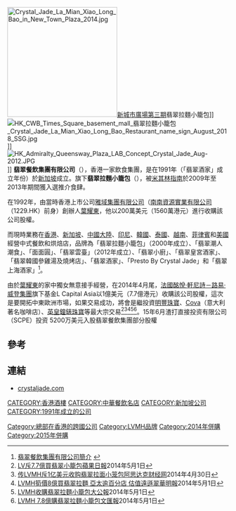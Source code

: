 [[File:Crystal_Jade_La_Mian_Xiao_Long_Bao_in_New_Town_Plaza_2014.jpg|250px]][[新城市廣場第三期|新城市廣場第三期]]翡翠拉麵小籠包]]
[[File:HK_CWB_Times_Square_basement_mall_翡翠拉麵小籠包_Crystal_Jade_La_Mian_Xiao_Long_Bao_Restaurant_name_sign_August_2018_SSG.jpg|thumb]]]]
[[File:HK_Admiralty_Queensway_Plaza_LAB_Concept_Crystal_Jade_Aug-2012.JPG|thumb]]]]
'''翡翠餐飲集團有限公司'''（'''{{lang-en|Crystal Jade Culinary Concepts Holding Pte Limited}}'''），香港一家飲食集團，是在1991年（「翡翠酒家」成立年份）於[[新加坡|新加坡]]成立。旗下'''翡翠拉麵小籠包'''（'''{{lang-en|Crystal Jade La Mian Xiao Long Bao }}'''），被[[米其林指南|米其林指南]]於2009年至2013年期間獲入選推介食肆。

在1992年，由當時香港上市公司[[雅域集團有限公司|雅域集團有限公司]]（[[南南資源實業有限公司|南南資源實業有限公司]]（1229.HK）前身）創辦人[[葉耀東|葉耀東]]，他以200萬美元（1560萬港元）進行收購該公司股權。

而現時業務在[[香港|香港]]、[[新加坡|新加坡]]、[[中國大陸|中國大陸]]、[[印尼|印尼]]、[[韓國|韓國]]、[[泰國|泰國]]、[[越南|越南]]、[[菲律賓|菲律賓]]和[[美國|美國]]經營中式餐飲和烘焙店，品牌為「翡翠拉麵小籠包」（2000年成立）、「翡翠潮人潮食」、「面面圓」、「翡翠雲臺」（2012年成立）、「翡翠小廚」、「翡翠皇宮酒家」、「翡翠韓國參雞湯及燒烤店」、「翡翠酒家」、「Presto By Crystal Jade」和「翡翠上海酒家」<ref>[http://www.crystaljade.com/page-56/page-62/ 翡翠餐飲集團有限公司簡介] {{webarchive|url=https://web.archive.org/web/20140605050945/http://www.crystaljade.com/page-56/page-62/ |date=2014-06-05 }}</ref>。

由於[[葉耀東|葉耀東]]的家中獨女無意接手經營，在2014年4月尾，[[法國|法國]][[酩悅·軒尼詩－路易·威登集團|酩悅·軒尼詩－路易·威登集團]]旗下基金L Capital Asia以1億美元（7.7億港元）收購該公司股權，這次是要開拓中東歐洲市場，如果交易成功，將會是繼投資[[明豐珠寶|明豐珠寶]]、[[Cova|Cova]]（意大利著名咖啡店）、[[英皇鐘錶珠寶|英皇鐘錶珠寶]]等最大宗交易<ref>[http://hk.apple.nextmedia.com/financeestate/art/20140501/18706078 LV斥7.7億買翡翠小籠包][[蘋果日報|蘋果日報]]2014年5月1日</ref><ref>[http://finance.ifeng.com/a/20140430/12243934_0.shtml 传LVMH斥1亿美元收购翡翠拉面小笼包][[阿思达克财经网|阿思达克财经网]]2014年4月30日</ref><ref>[http://www.mpfinance.com/htm/finance/20140501/news/eb_eba1.htm LVMH筍價8億買翡翠拉麵 亞太逾百分店 估值遠遜翠華][[明報|明報]]2014年5月1日</ref><ref>[http://news.takungpao.com.hk/paper/q/2014/0501/2451585.html LVMH收購翡翠拉麵小籠包][[大公報|大公報]]2014年5月1日</ref><ref>[http://paper.wenweipo.com/2014/05/01/FI1405010022.htm LVMH 7.8億購翡翠拉麵小籠包][[文汇报_(香港)|文匯報]]2014年5月1日</ref>。15年6月渣打直接投资有限公司（SCPE）投资 5200万美元入股翡翠餐飲集團部分股權

==參考==
{{REFLIST}}

==連結==
*[http://www.crystaljade.com crystaljade.com]
{{commonscat|Crystal Jade Culinary Concepts Holding}}
[[CATEGORY:香港酒樓|CATEGORY:香港酒樓]]
[[CATEGORY:中華餐飲名店|CATEGORY:中華餐飲名店]]
[[CATEGORY:新加坡公司|CATEGORY:新加坡公司]]
[[CATEGORY:1991年成立的公司|CATEGORY:1991年成立的公司]]
[[Category:總部在香港的跨國公司|Category:總部在香港的跨國公司]]
[[Category:LVMH品牌|Category:LVMH品牌]]
[[Category:2014年併購|Category:2014年併購]]
[[Category:2015年併購|Category:2015年併購]]